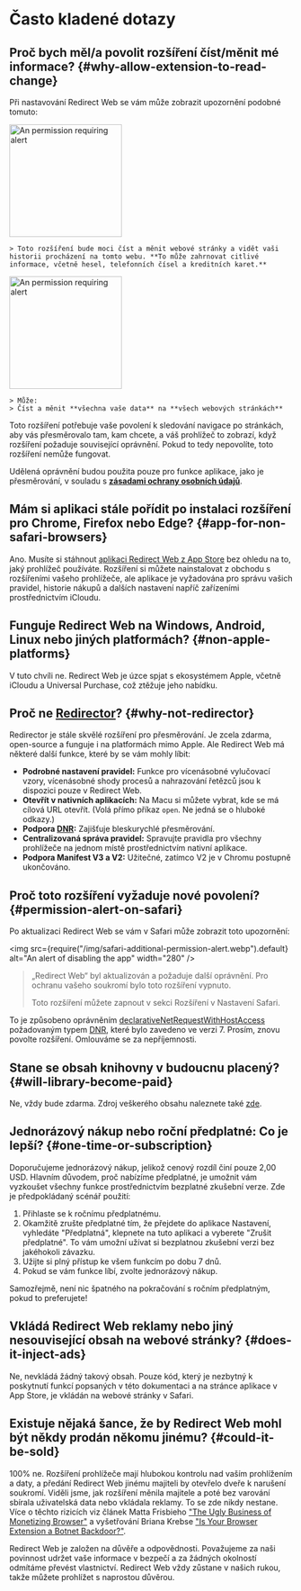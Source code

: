 
# Často kladené dotazy

## Proč bych měl/a povolit rozšíření číst/měnit mé informace? {#why-allow-extension-to-read-change}

Při nastavování Redirect Web se vám může zobrazit upozornění podobné tomuto:

<IfBrowserStore stores='appStore'>
    <Image src={PermissionAlertSafari} alt="An permission requiring alert" width="200" margin="0 0 16px 0" hasShadow={true} />

    > Toto rozšíření bude moci číst a měnit webové stránky a vidět vaši historii procházení na tomto webu. **To může zahrnovat citlivé informace, včetně hesel, telefonních čísel a kreditních karet.**
</IfBrowserStore>

<IfBrowserStore stores='appStore' includes={false}>
    <Image src={PermissionAlertChrome} alt="An permission requiring alert" height="200" hasRoundedCorners={true} hasShadow={true} margin="0 0 16px 0" />

    > Může:  
    > Číst a měnit **všechna vaše data** na **všech webových stránkách**
</IfBrowserStore>

Toto rozšíření potřebuje vaše povolení k sledování navigace po stránkách, aby vás přesměrovalo tam, kam chcete, a váš prohlížeč to zobrazí, když rozšíření požaduje související oprávnění. Pokud to tedy nepovolíte, toto rozšíření nemůže fungovat.

Udělená oprávnění budou použita pouze pro funkce aplikace, jako je přesměrování, v souladu s **[zásadami ochrany osobních údajů](./privacy-policy)**.

## Mám si aplikaci stále pořídit po instalaci rozšíření pro Chrome, Firefox nebo Edge? {#app-for-non-safari-browsers}

Ano. Musíte si stáhnout [aplikaci Redirect Web z App Store](https://apps.apple.com/app/id1571283503) bez ohledu na to, jaký prohlížeč používáte. Rozšíření si můžete nainstalovat z obchodu s rozšířeními vašeho prohlížeče, ale aplikace je vyžadována pro správu vašich pravidel, historie nákupů a dalších nastavení napříč zařízeními prostřednictvím iCloudu.

## Funguje Redirect Web na Windows, Android, Linux nebo jiných platformách? {#non-apple-platforms}

V tuto chvíli ne. Redirect Web je úzce spjat s ekosystémem Apple, včetně iCloudu a Universal Purchase, což ztěžuje jeho nabídku.

## Proč ne [Redirector](https://github.com/einaregilsson/Redirector)? {#why-not-redirector}

Redirector je stále skvělé rozšíření pro přesměrování. Je zcela zdarma, open-source a funguje i na platformách mimo Apple. Ale Redirect Web má některé další funkce, které by se vám mohly líbit:

*   **Podrobné nastavení pravidel:** Funkce pro vícenásobné vylučovací vzory, vícenásobné shody procesů a nahrazování řetězců jsou k dispozici pouze v Redirect Web.
*   **Otevřít v nativních aplikacích:** Na Macu si můžete vybrat, kde se má cílová URL otevřít. (Volá přímo příkaz `open`. Ne jedná se o hluboké odkazy.)
*   **Podpora [DNR](https://blog.mozilla.org/addons/2023/05/17/declarativenetrequest-available-in-firefox/):** Zajišťuje bleskurychlé přesměrování.
*   **Centralizovaná správa pravidel:** Spravujte pravidla pro všechny prohlížeče na jednom místě prostřednictvím nativní aplikace.
*   **Podpora Manifest V3 a V2:** Užitečné, zatímco V2 je v Chromu postupně ukončováno.

## Proč toto rozšíření vyžaduje nové povolení? {#permission-alert-on-safari}

Po aktualizaci Redirect Web se vám v Safari může zobrazit toto upozornění:

<img src={require("/img/safari-additional-permission-alert.webp").default} alt="An alert of disabling the app" width="280" />

> „Redirect Web“ byl aktualizován a požaduje další oprávnění. Pro ochranu vašeho soukromí bylo toto rozšíření vypnuto.
>
> Toto rozšíření můžete zapnout v sekci Rozšíření v Nastavení Safari.

To je způsobeno oprávněním [declarativeNetRequestWithHostAccess](https://developer.apple.com/documentation/safariservices/safari_web_extensions/blocking_content_with_your_safari_web_extension) požadovaným typem [DNR](./rule-settings#type), které bylo zavedeno ve verzi 7. Prosím, znovu povolte rozšíření. Omlouváme se za nepříjemnosti.

## Stane se obsah knihovny v budoucnu placený? {#will-library-become-paid}

Ne, vždy bude zdarma. Zdroj veškerého obsahu naleznete také [zde](https://github.com/mshibanami/redirect-web/tree/main/library).

## Jednorázový nákup nebo roční předplatné: Co je lepší? {#one-time-or-subscription}

Doporučujeme jednorázový nákup, jelikož cenový rozdíl činí pouze 2,00 USD.
Hlavním důvodem, proč nabízíme předplatné, je umožnit vám vyzkoušet všechny funkce prostřednictvím bezplatné zkušební verze. Zde je předpokládaný scénář použití:

1.  Přihlaste se k ročnímu předplatnému.
2.  Okamžitě zrušte předplatné tím, že přejdete do aplikace Nastavení, vyhledáte "Předplatná", klepnete na tuto aplikaci a vyberete "Zrušit předplatné". To vám umožní užívat si bezplatnou zkušební verzi bez jakéhokoli závazku.
3.  Užijte si plný přístup ke všem funkcím po dobu 7 dnů.
4.  Pokud se vám funkce líbí, zvolte jednorázový nákup.

Samozřejmě, není nic špatného na pokračování s ročním předplatným, pokud to preferujete!

## Vkládá Redirect Web reklamy nebo jiný nesouvisející obsah na webové stránky? {#does-it-inject-ads}

Ne, nevkládá žádný takový obsah. Pouze kód, který je nezbytný k poskytnutí funkcí popsaných v této dokumentaci a na stránce aplikace v App Store, je vkládán na webové stránky v Safari.

## Existuje nějaká šance, že by Redirect Web mohl být někdy prodán někomu jinému? {#could-it-be-sold}

100% ne. Rozšíření prohlížeče mají hlubokou kontrolu nad vaším prohlížením a daty, a předání Redirect Web jinému majiteli by otevřelo dveře k narušení soukromí. Viděli jsme, jak rozšíření měnila majitele a poté bez varování sbírala uživatelská data nebo vkládala reklamy. To se zde nikdy nestane. Více o těchto rizicích viz článek Matta Frisbieho ["The Ugly Business of Monetizing Browser"](https://mattfrisbie.substack.com/p/the-ugly-business-of-monetizing-browser) a vyšetřování Briana Krebse ["Is Your Browser Extension a Botnet Backdoor?"](https://krebsonsecurity.com/2021/03/is-your-browser-extension-a-botnet-backdoor/).

Redirect Web je založen na důvěře a odpovědnosti. Považujeme za naši povinnost udržet vaše informace v bezpečí a za žádných okolností odmítáme převést vlastnictví. Redirect Web vždy zůstane v našich rukou, takže můžete prohlížet s naprostou důvěrou.